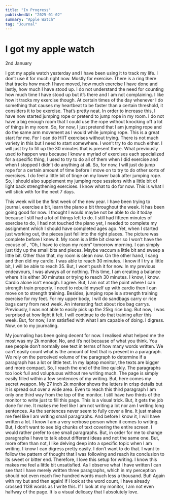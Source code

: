 ```yaml
---
title: "In Progress"
publishedAt: "2025-01-02"
summary: "Apple Watch"
tag: "Journal"
---
```


# I got my apple watch

2nd January

I got my apple watch yesterday and I have been using it to track my life. I don’t use it for much right now. Mostly for exercise. There is a ring there that tracks how much I have moved, how much exercise I have done and lastly, how much I have stood up. I do not understand the need for counting how much time I have stood up but it’s there and I am not complaining. I like how it tracks my exercise though. At certain times of the day whenever I do something that causes my heartbeat to be faster than a certain threshold, it considers it to be exercise. That’s pretty neat. In order to increase this, I have now started jumping rope or pretend to jump rope in my room. I do not have a big enough room that I could use the rope without knocking off a lot of things in my room. So, for now, I just pretend that I am jumping rope and do the same arm movement as I would while jumping rope. This is a great start for me. For I can do HIIT exercises without trying. There is not much variety in this but I need to start somewhere. I won’t try to do much either. I will just try to fill up the 30 minutes that is present there. What previously used to happen was because I knew a myriad of exercises each specialized for a specific thing, I used to try to do all of them when I did exercise and when I stopped I didn’t do anything at all. So, for now, I will just do jump rope for a certain amount of time before I move on to try to do other sorts of exercises. I do feel a little bit of tinge on my lower back after jumping rope. So, I should also supplement my jumping rope sessions with a little bit of light back strengthening exercises. I know what to do for now. This is what I will stick with for the next 7 days.

This week will be the first week of the new year. I have been trying to journal, exercise a bit, learn the piano a bit throughout the week. It has been going good for now. I thought I would maybe not be able to do it today because I still had a lot of things left to do. I still had fifteen minutes of exercise to do, I had not touched the piano yet, I needed to complete my assignment which I should have completed ages ago. Yet, when I started just working out, the pieces just fell into the right places. The picture was complete before I knew it. My room is a little bit cleaner so I won’t have the excuse of , “Oh, I have to clean my room” tomorrow morning. I can simply just tidy up the small bits and pieces. Maybe vaccum a little bit and sweep a little bit. Other than that, my room is clean now. On the other hand, I sang and then did my cardio. I was able to reach 30 minutes. I know if I try a little bit, I will be able to reach 35. But, I won’t push it for now. In my previous endeavours, I was always all or nothing. This time, I am creating a balance where it is either 30 minutes or trying to reach 30 minutes. I know, I know. Cardio alone isn’t enough. I agree. But, I am not at the point where I can strength train properly. I need to rebuild myself up with cardio then I can move on to strength training. Besides, jumping rope is a strength training exercise for my feet. For my upper body, I will do sandbags carry or rice bags carry from next week. An interesting fact about rice bag carrys. Previously, I was not able to easily pick up the 25kg rice bag. But now, I was surprised at how light it felt. I will continue to do that training after this week. But, for now, I am satisfied with what I am capable of doing. I digress. Now, on to my journaling.

My journaling has been going decent for now. I realised what helped me the most was my 2k monitor. No, and it’s not because of what you think. You see people don’t normally see text in terms of how many words written. We can’t easily count what is the amount of text that is present in a paragraph. We rely on the perceived volume of the paragraph to determine if a paragraph has a lot or little text. In my laptop monitor, the texts are bigger and more compact. So, I reach the end of the line quickly. The paragraphs too look full and voluptuous without me writing much. The page is simply easily filled within a few sentences of my writing. But, here comes my secret weapon. My 27 inch 2k monitor shows the letters in crisp details but it is spread out over a wide area. Even to reach this third paragraph I am only one third way from the top of the monitor. I still have two thirds of the monitor to write just to fill this page. This is a visual trick. But, it gets the job done for me. It makes me feel like I am not writing a lot nor am I writing long sentences. As the sentences never seem to fully cover a line. It just makes me feel like I am writing small paragraphs. And before I know it, I will have written a lot. I know I am a very verbose person when it comes to writing. But, I don’t want to see big chunks of text covering the entire screen. I would rather prefer to see small paragraphs. But, in order for me to change paragraphs I have to talk about different ideas and not the same one. But, more often than not, I like delving deep into a specific topic when I am writing. I know I can digress pretty easily. I don’t want to do that. I want to follow the pattern of thought that I was following and reach its conclusion to its sweet or bitter end. Therefore, I love this setup for writing. I know this makes me feel a little bit unsatisfied. As I observe what I have written I can see that I have merely written three paragraphs, which in my perception should not even reach five hundred words much less a thousand. But! Again with my but and then again! If I look at the word count, I have already crossed 1138 words as I write this. If I look at my monitor, I am not even halfway of the page. It is a visual delicacy that I absolutely love.

